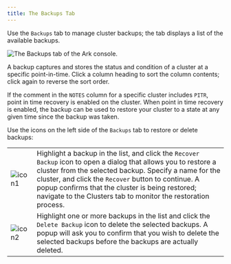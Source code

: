 ```yaml
---
title: The Backups Tab
---
```


Use the `Backups` tab to manage cluster backups; the tab displays a list
of the available backups.

![*The Backups tab of the Ark console.*](images/backups_tab.png)

A backup captures and stores the status and condition of a cluster at a
specific point-in-time. Click a column heading to sort the column
contents; click again to reverse the sort order.

If the comment in the `NOTES` column for a specific cluster includes
`PITR`, point in time recovery is enabled on the cluster. When point in
time recovery is enabled, the backup can be used to restore your cluster
to a state at any given time since the backup was taken.

Use the icons on the left side of the `Backups` tab to restore or delete
backups:

|                                          |                                                                                                                                                                                                                                                                                                                                                       |
| ---------------------------------------- | ----------------------------------------------------------------------------------------------------------------------------------------------------------------------------------------------------------------------------------------------------------------------------------------------------------------------------------------------------- |
| ![icon1](images/recover_backup_icon.png) | Highlight a backup in the list, and click the `Recover Backup` icon to open a dialog that allows you to restore a cluster from the selected backup. Specify a name for the cluster, and click the `Recover` button to continue. A popup confirms that the cluster is being restored; navigate to the Clusters tab to monitor the restoration process. |
| ![icon2](images/delete_backup_icon.png)  | Highlight one or more backups in the list and click the `Delete Backup` icon to delete the selected backups. A popup will ask you to confirm that you wish to delete the selected backups before the backups are actually deleted.                                                                                                                    |
